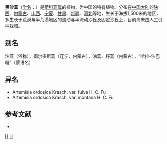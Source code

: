 {{Speciesbox
| taxon = Artemisia ordosica
| binomial_authority = Krasch.
}}

'''黑沙蒿'''（[[学名|学名]]：{{lang|la|''Artemisia ordosica''}}）是[[菊科|菊科]][[蒿属|蒿属]]的植物，为中国的特有植物。分布在[[中国大陆|中国大陆]]的[[陕西|陕西]]、[[内蒙古|内蒙古]]、[[山西|山西]]、[[宁夏|宁夏]]、[[甘肃|甘肃]]、[[新疆|新疆]]、[[河北|河北]]等地，生长于海拔1,500米的地区，多生长于荒漠与半荒漠地区的流动与半流动沙丘及固定沙丘上，目前尚未由人工引种栽培。

== 别名 ==
沙蒿（俗称），鄂尔多斯蒿（辽宁、内蒙古），油蒿、籽蒿（内蒙古），“哈拉-沙巴嘎”（蒙语名）

== 异名 ==
* Artemisia ordosica Krasch. var. fulva H. C. Fu
* Artemisia ordosica Krasch. var. montana H. C. Fu

== 参考文献 ==
<div class="references-small">
* {{cite web| url =http://www.bioinfo.cn/db05/KmzwSpecies.php?action=view&id=3875| title =黑沙蒿| work =《中国高等植物数据库全库》| publisher =中国科学院微生物研究所| author =昆明植物研究所| accessdate =2009-02-24| deadurl =yes| archiveurl =https://web.archive.org/web/20160305091515/http://www.bioinfo.cn/db05/KmzwSpecies.php?action=view&id=3875| archivedate =2016-03-05| df =}}
</div>

{{Taxonbar}}
[[Category:蒿属|H]]
[[Category:中国特有植物|H]]